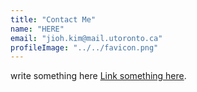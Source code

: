 ```yaml
---
title: "Contact Me"
name: "HERE"
email: "jioh.kim@mail.utoronto.ca"
profileImage: "../../favicon.png"
---
```



write something here <a href="https://github.com/konstantinmuenster/gatsby-starter-portfolio-minimal" target="_blank" rel="nofollow noopener noreferrer" aria-label="External Link"><Underlining>Link something here</Underlining></a>.
